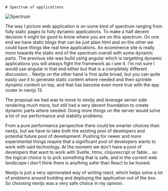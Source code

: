 
<TwoColumns>
  <Column className="flex justify-center items-center">
  
    # Spectrum of applications

  </Column>

  <Column className="flex flex-row justify-center items-center">
    <Image src={Spectrum} alt="Spectrum" />
  </Column>
</TwoColumns>


<Notes>

The way I picture web application is on some kind of spectrum ranging from fully static pages to fully dynamic applications. To make a half decent decision it might be good to know where you are on this spectrum. On one end we have static blogs that can be just plain html and on the other we could have things like real time applications. An ecommerce site is really more towards the static end of the spectrum overall with some dynamic parts. The previous site was build using angular which is targetting dynamic applications you will always fight the framework as I see it. I'm not sure I would use angular in that end either but that is a completely different discussion... Nextjs on the other hand is first quite broad, but you can quite easily use it to generate static content where needed and then sprinkle dynamic content on top, and that has become even more true with the app router in nextjs 13.

The proposal we had was to move to nextjs and leverage server side rendering much more, but still had a very decent foundation to create dynamic parts where needed. Doing more things on the server would solve a lot of our performance and stability problems.

From a pure performance perspective there could be smarter choices than nextjs, but we have to take both the existing pool of developers and potential future pool of development. Pushing for newer and more experimental things require that a significant pool of developers wants to work with said technology. At the moment we don't have a pool of developers that want to work with Svelte, htmx, clojurescript or fable... so the logical choice is to pick something that is safe, and in the current web landscape I don't think there is anything safer than React to be honest. 

Nextjs is just a very opinionated way of writing react, which helps solve a lot of problems around building and deploying the application out of the box. So choosing nextjs was a very safe choice in my opinion.

</Notes>
